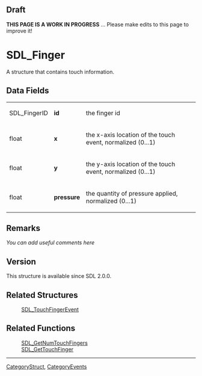== Draft ==

'''THIS PAGE IS A WORK IN PROGRESS''' ... Please make edits to this page to improve it!


<!-- #*^*^*^*^*See http://wiki.libsdl.org/moin.cgi/SGStructures for details on editing this page*^*^*^*^* -->


= SDL_Finger =
A structure that contains touch information.




== Data Fields ==
{|
|SDL_FingerID
|'''id'''
|the finger id
|-
|float
|'''x'''
|the x-axis location of the touch event, normalized (0...1)
|-
|float
|'''y'''
|the y-axis location of the touch event, normalized (0...1)
|-
|float
|'''pressure'''
|the quantity of pressure applied, normalized (0...1)
|}



== Remarks ==
''You can add useful comments here''

<!-- #Leave this section as-is unless you have a remark to put in.  In that case, replace ''You can add useful comments here'' with your remark(s) following the Style Guide instructions.  Leave the rest of the markup alone and delete this comment. -->


== Version ==
This structure is available since SDL 2.0.0.


== Related Structures ==
:[[SDL_TouchFingerEvent]]

== Related Functions ==
:[[SDL_GetNumTouchFingers]]
:[[SDL_GetTouchFinger]]

----
[[CategoryStruct]], [[CategoryEvents]]
<!-- #See the Style Guide for instructions on editing the footer. -->
